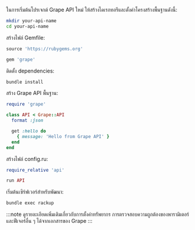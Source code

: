ในการเริ่มต้นโปรเจกต์ Grape API ใหม่ ให้สร้างไดเรกทอรีและตั้งค่าโครงสร้างพื้นฐานดังนี้:

```bash
mkdir your-api-name
cd your-api-name
```

สร้างไฟล์ Gemfile:

```ruby title="Gemfile"
source 'https://rubygems.org'

gem 'grape'
```

ติดตั้ง dependencies:

```bash
bundle install
```

สร้าง Grape API พื้นฐาน:

```ruby title="api.rb"
require 'grape'

class API < Grape::API
  format :json

  get :hello do
    { message: 'Hello from Grape API' }
  end
end
```

สร้างไฟล์ config.ru:

```ruby title="config.ru"
require_relative 'api'

run API
```

เริ่มต้นเซิร์ฟเวอร์สำหรับพัฒนา:

```bash
bundle exec rackup
```

:::note
ดูรายละเอียดเพิ่มเติมเกี่ยวกับการตั้งค่าทรัพยากร การตรวจสอบความถูกต้องของพารามิเตอร์ และฟีเจอร์อื่น ๆ ได้จากเอกสารของ Grape
:::
